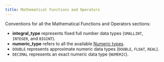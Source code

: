 ---
title: Mathematical Functions and Operators
---


Conventions for all the Mathematical Functions and Operators sections:

- **integral_type** represents fixed full number data types (`SMALLINT`, `INTEGER`, and `BIGINT`).
- **numeric_type** refers to all the available [Numeric types](/sql/data-types/numeric-types).
- `DOUBLE` represents approximate numeric data types (`DOUBLE`, `FLOAT`, `REAL`).
- `DECIMAL` represents an exact numeric data type (`NUMERIC`).